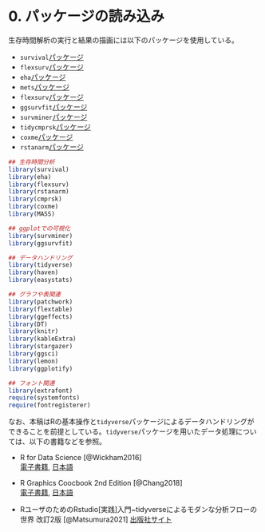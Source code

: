 # 0.  パッケージの読み込み {-}  
生存時間解析の実行と結果の描画には以下のパッケージを使用している。  

- `survival`[パッケージ](chrome-extension://efaidnbmnnnibpcajpcglclefindmkaj/https://cran.r-project.org/web/packages/survival/survival.pdf)   
- `flexsurv`[パッケージ](https://cran.r-project.org/web/packages/flexsurv/index.html)    
- `eha`[パッケージ](https://ehar.se/r/eha/)   
- `mets`[パッケージ](https://kkholst.github.io/mets/index.html)  
- `flexsurv`[パッケージ](https://cran.r-project.org/web/packages/flexsurv/index.html)  
- `ggsurvfit`[パッケージ](http://www.danieldsjoberg.com/ggsurvfit/)  
- `survminer`[パッケージ](https://cran.r-project.org/web/packages/survminer/readme/README.html)  
- `tidycmprsk`[パッケージ](https://mskcc-epi-bio.github.io/tidycmprsk/)  
- `coxme`[パッケージ](https://cran.r-project.org/web/packages/coxme/index.html)  
- `rstanarm`[パッケージ](https://mc-stan.org/rstanarm/articles/jm.html)  

```r
## 生存時間分析
library(survival)
library(eha)
library(flexsurv)
library(rstanarm)
library(cmprsk)
library(coxme)
library(MASS)

## ggplotでの可視化
library(survminer)
library(ggsurvfit)

## データハンドリング
library(tidyverse)
library(haven)
library(easystats)

## グラフや表関連
library(patchwork)
library(flextable)
library(ggeffects)
library(DT)
library(knitr)
library(kableExtra)
library(stargazer)
library(ggsci)
library(lemon)
library(ggplotify)

## フォント関連
library(extrafont)
require(systemfonts)
require(fontregisterer)
```

なお、本稿はRの基本操作と`tidyverse`パッケージによるデータハンドリングができることを前提としている。`tidyverse`パッケージを用いたデータ処理については、以下の書籍などを参照。  

- R for Data Science [@Wickham2016]  
[電子書籍](https://r4ds.had.co.nz/), [日本語](https://www.oreilly.co.jp/books/9784873118147/)  

- R Graphics Coocbook 2nd Edition [@Chang2018]   
[電子書籍](https://r-graphics.org/), [日本語](https://www.oreilly.co.jp/books/9784873118925/)  

- RユーザのためのRstudio[実践]入門~tidyverseによるモダンな分析フローの世界 改訂2版 [@Matsumura2021] [出版社サイト](https://gihyo.jp/book/2021/978-4-297-12170-9)  
